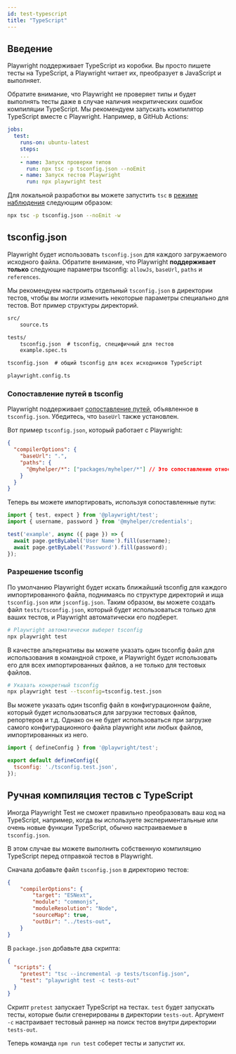 ```yaml
---
id: test-typescript
title: "TypeScript"
---
```


## Введение

Playwright поддерживает TypeScript из коробки. Вы просто пишете тесты на TypeScript, а Playwright читает их, преобразует в JavaScript и выполняет.

Обратите внимание, что Playwright не проверяет типы и будет выполнять тесты даже в случае наличия некритических ошибок компиляции TypeScript. Мы рекомендуем запускать компилятор TypeScript вместе с Playwright. Например, в GitHub Actions:

```yaml
jobs:
  test:
    runs-on: ubuntu-latest
    steps:
    ...
    - name: Запуск проверки типов
      run: npx tsc -p tsconfig.json --noEmit
    - name: Запуск тестов Playwright
      run: npx playwright test
```

Для локальной разработки вы можете запустить `tsc` в [режиме наблюдения](https://www.typescriptlang.org/docs/handbook/configuring-watch.html) следующим образом:

```sh
npx tsc -p tsconfig.json --noEmit -w
```

## tsconfig.json

Playwright будет использовать `tsconfig.json` для каждого загружаемого исходного файла. Обратите внимание, что Playwright **поддерживает только** следующие параметры tsconfig: `allowJs`, `baseUrl`, `paths` и `references`.

Мы рекомендуем настроить отдельный `tsconfig.json` в директории тестов, чтобы вы могли изменить некоторые параметры специально для тестов. Вот пример структуры директорий.

```txt
src/
    source.ts

tests/
    tsconfig.json  # tsconfig, специфичный для тестов
    example.spec.ts

tsconfig.json  # общий tsconfig для всех исходников TypeScript

playwright.config.ts
```

### Сопоставление путей в tsconfig

Playwright поддерживает [сопоставление путей](https://www.typescriptlang.org/docs/handbook/module-resolution.html#path-mapping), объявленное в `tsconfig.json`. Убедитесь, что `baseUrl` также установлен.

Вот пример `tsconfig.json`, который работает с Playwright:

```json title="tsconfig.json"
{
  "compilerOptions": {
    "baseUrl": ".",
    "paths": {
      "@myhelper/*": ["packages/myhelper/*"] // Это сопоставление относительно "baseUrl".
    }
  }
}
```

Теперь вы можете импортировать, используя сопоставленные пути:

```js title="example.spec.ts"
import { test, expect } from '@playwright/test';
import { username, password } from '@myhelper/credentials';

test('example', async ({ page }) => {
  await page.getByLabel('User Name').fill(username);
  await page.getByLabel('Password').fill(password);
});
```

### Разрешение tsconfig

По умолчанию Playwright будет искать ближайший tsconfig для каждого импортированного файла, поднимаясь по структуре директорий и ища `tsconfig.json` или `jsconfig.json`. Таким образом, вы можете создать файл `tests/tsconfig.json`, который будет использоваться только для ваших тестов, и Playwright автоматически его подберет.

```sh
# Playwright автоматически выберет tsconfig
npx playwright test
```

В качестве альтернативы вы можете указать один tsconfig файл для использования в командной строке, и Playwright будет использовать его для всех импортированных файлов, а не только для тестовых файлов.

```sh
# Указать конкретный tsconfig
npx playwright test --tsconfig=tsconfig.test.json
```

Вы можете указать один tsconfig файл в конфигурационном файле, который будет использоваться для загрузки тестовых файлов, репортеров и т.д. Однако он не будет использоваться при загрузке самого конфигурационного файла playwright или любых файлов, импортированных из него.

```js title="playwright.config.ts"
import { defineConfig } from '@playwright/test';

export default defineConfig({
  tsconfig: './tsconfig.test.json',
});
```

## Ручная компиляция тестов с TypeScript

Иногда Playwright Test не сможет правильно преобразовать ваш код на TypeScript, например, когда вы используете экспериментальные или очень новые функции TypeScript, обычно настраиваемые в `tsconfig.json`.

В этом случае вы можете выполнить собственную компиляцию TypeScript перед отправкой тестов в Playwright.

Сначала добавьте файл `tsconfig.json` в директорию тестов:

```json
{
    "compilerOptions": {
        "target": "ESNext",
        "module": "commonjs",
        "moduleResolution": "Node",
        "sourceMap": true,
        "outDir": "../tests-out",
    }
}
```

В `package.json` добавьте два скрипта:

```json
{
  "scripts": {
    "pretest": "tsc --incremental -p tests/tsconfig.json",
    "test": "playwright test -c tests-out"
  }
}
```

Скрипт `pretest` запускает TypeScript на тестах. `test` будет запускать тесты, которые были сгенерированы в директории `tests-out`. Аргумент `-c` настраивает тестовый раннер на поиск тестов внутри директории `tests-out`.

Теперь команда `npm run test` соберет тесты и запустит их.